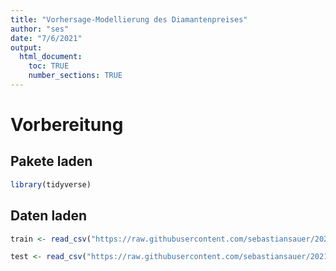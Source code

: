 ```yaml
---
title: "Vorhersage-Modellierung des Diamantenpreises"
author: "ses"
date: "7/6/2021"
output: 
  html_document:
    toc: TRUE
    number_sections: TRUE
---
```




# Vorbereitung

## Pakete laden

```r
library(tidyverse)
```


## Daten laden

```r
train <- read_csv("https://raw.githubusercontent.com/sebastiansauer/2021-sose/master/data/diamonds/diamonds_train.csv")

test <- read_csv("https://raw.githubusercontent.com/sebastiansauer/2021-sose/master/data/diamonds/diamonds_test.csv")
```

